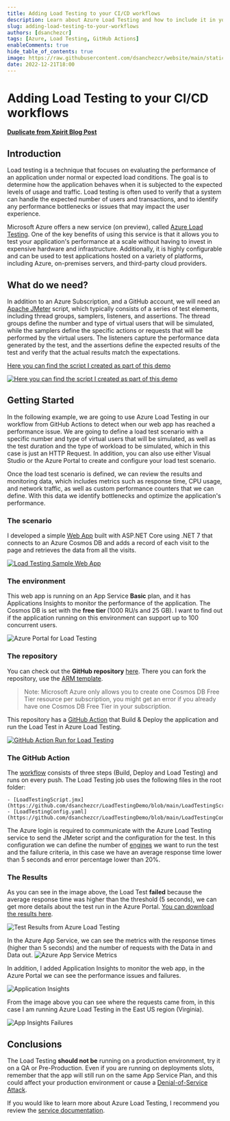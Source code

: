 ```yaml
---
title: Adding Load Testing to your CI/CD workflows
description: Learn about Azure Load Testing and how to include it in your GitHub Actions.
slug: adding-load-testing-to-your-workflows
authors: [dsanchezcr]
tags: [Azure, Load Testing, GitHub Actions]
enableComments: true
hide_table_of_contents: true
image: https://raw.githubusercontent.com/dsanchezcr/website/main/static/img/LoadTesting/LoadTestingWebApp.jpg
date: 2022-12-21T18:00
---
```

# Adding Load Testing to your CI/CD workflows
#### [Duplicate from Xpirit Blog Post](https://xpirit.com/adding-load-testing-to-your-workflows)
<!--truncate-->
## Introduction
Load testing is a technique that focuses on evaluating the performance of an application under normal or expected load conditions. The goal is to determine how the application behaves when it is subjected to the expected levels of usage and traffic. Load testing is often used to verify that a system can handle the expected number of users and transactions, and to identify any performance bottlenecks or issues that may impact the user experience.

Microsoft Azure offers a new service (on preview), called [Azure Load Testing](https://azure.microsoft.com/products/load-testing). One of the key benefits of using this service is that it allows you to test your application's performance at a scale without having to invest in expensive hardware and infrastructure. Additionally, it is highly configurable and can be used to test applications hosted on a variety of platforms, including Azure, on-premises servers, and third-party cloud providers.

## What do we need?
In addition to an Azure Subscription, and a GitHub account, we will need an [Apache JMeter](https://jmeter.apache.org) script, which typically consists of a series of test elements, including thread groups, samplers, listeners, and assertions. The thread groups define the number and type of virtual users that will be simulated, while the samplers define the specific actions or requests that will be performed by the virtual users. The listeners capture the performance data generated by the test, and the assertions define the expected results of the test and verify that the actual results match the expectations.

[Here you can find the script I created as part of this demo](https://raw.githubusercontent.com/dsanchezcr/LoadTestingDemo/main/LoadTestingScript.jmx)

[![Here you can find the script I created as part of this demo](../static/img/LoadTesting/JMeterScript.jpg)](https://raw.githubusercontent.com/dsanchezcr/LoadTestingDemo/main/LoadTestingScript.jmx)

## Getting Started
In the following example, we are going to use Azure Load Testing in our workflow from GitHub Actions to detect when our web app has reached a performance issue. We are going to define a load test scenario with a specific number and type of virtual users that will be simulated, as well as the test duration and the type of workload to be simulated, which in this case is just an HTTP Request. In addition, you can also use either Visual Studio or the Azure Portal to create and configure your load test scenario.

Once the load test scenario is defined, we can review the results and monitoring data, which includes metrics such as response time, CPU usage, and network traffic, as well as custom performance counters that we can define. With this data we identify bottlenecks and optimize the application's performance.

### The scenario
I developed a simple [Web App](https://loadtestingweb.azurewebsites.net) built with ASP.NET Core using .NET 7 that connects to an Azure Cosmos DB and adds a record of each visit to the page and retrieves the data from all the visits.

[![Load Testing Sample Web App](../static/img/LoadTesting/LoadTestingWebApp.jpg)](https://loadtestingweb.azurewebsites.net)

### The environment
This web app is running on an App Service <strong>Basic</strong> plan, and it has Applications Insights to monitor the performance of the application. The Cosmos DB is set with the <strong>free tier </strong>(1000 RU/s and 25 GB). I want to find out if the application running on this environment can support up to 100 concurrent users.

![Azure Portal for Load Testing](../static/img/LoadTesting/AzurePortal.jpg)

### The repository
You can check out the **GitHub repository** [here](https://github.com/dsanchezcr/LoadTestingDemo). There you can fork the repository, use the [ARM template](https://portal.azure.com/#create/Microsoft.Template/uri/https%3A%2F%2Fraw.githubusercontent.com%2Fdsanchezcr%2FLoadTestingDemo%2Fmain%2FARM%2Ftemplate.json).


> Note: Microsoft Azure only allows you to create one Cosmos DB Free Tier resource per subscription, you might get an error if you already have one Cosmos DB Free Tier in your subscription.

This repository has a [GitHub Action](https://github.com/dsanchezcr/LoadTestingDemo/actions/runs/3745714572) that Build & Deploy the application and run the Load Test in Azure Load Testing.

[![GitHub Action Run for Load Testing](../static/img/LoadTesting/GitHubActionRun.jpg)](https://github.com/dsanchezcr/LoadTestingDemo/actions/runs/3745714572)

### The GitHub Action
The [workflow](https://raw.githubusercontent.com/dsanchezcr/LoadTestingDemo/main/.github/workflows/workflow.yml) consists of three steps (Build, Deploy and Load Testing) and runs on every push. The Load Testing job uses the following files in the root folder:

 	- [LoadTestingScript.jmx](https://github.com/dsanchezcr/LoadTestingDemo/blob/main/LoadTestingScript.jmx)
 	- [LoadTestingConfig.yaml](https://github.com/dsanchezcr/LoadTestingDemo/blob/main/LoadTestingConfig.yaml)

The Azure login is required to communicate with the Azure Load Testing service to send the JMeter script and the configuration for the test. In this configuration we can define the number of [engines](https://learn.microsoft.com/azure/load-testing/concept-load-testing-concepts#test-engine) we want to run the test and the failure criteria, in this case we have an average response time lower than 5 seconds and error percentage lower than 20%.

### The Results
As you can see in the image above, the Load Test <strong>failed</strong> because the average response time was higher than the threshold (5 seconds), we can get more details about the test run in the Azure Portal. [You can download the results here](https://raw.githubusercontent.com/dsanchezcr/LoadTestingDemo/main/engine1_results.csv).

![Test Results from Azure Load Testing](../static/img/LoadTesting/TestResult.jpg)

In the Azure App Service, we can see the metrics with the response times (higher than 5 seconds) and the number of requests with the Data in and Data out. 
![Azure App Service Metrics](../static/img/LoadTesting/AppServiceMetrics.jpg)

In addition, I added Application Insights to monitor the web app, in the Azure Portal we can see the performance issues and failures.

![Application Insights](../static/img/LoadTesting/AppInsightsPerformance.jpg)

From the image above you can see where the requests came from, in this case I am running Azure Load Testing in the East US region (Virginia).

![App Insights Failures](../static/img/LoadTesting/AppInsightsFailures.jpg)

## Conclusions
The Load Testing <strong>should not be</strong> running on a production environment, try it on a QA or Pre-Production. Even if you are running on deployments slots, remember that the app will still run on the same App Service Plan, and this could affect your production environment or cause a [Denial-of-Service Attack](https://en.wikipedia.org/wiki/Denial-of-service_attack).

If you would like to learn more about Azure Load Testing, I recommend you review the [service documentation](https://learn.microsoft.com/azure/load-testing?WT.mc_id=DT-MVP-5005361).